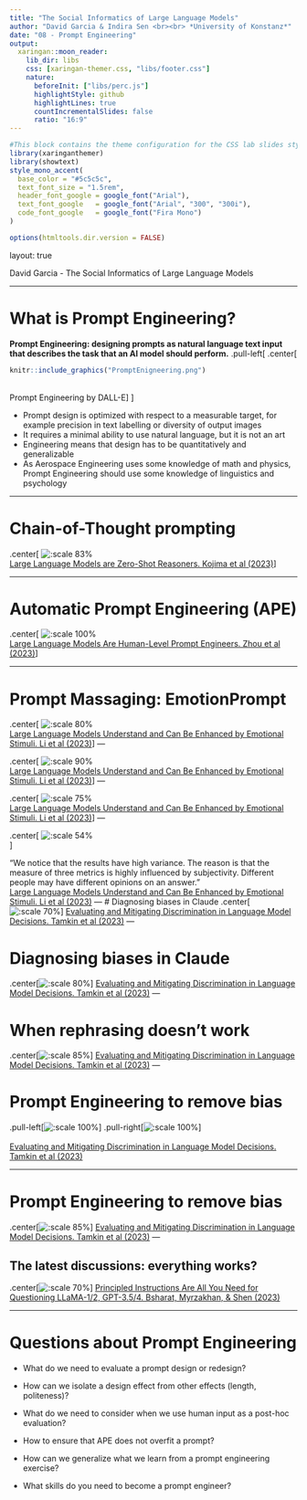 ```yaml
---
title: "The Social Informatics of Large Language Models"
author: "David Garcia & Indira Sen <br><br> *University of Konstanz*"
date: "08 - Prompt Engineering"
output:
  xaringan::moon_reader:
    lib_dir: libs 
    css: [xaringan-themer.css, "libs/footer.css"]
    nature:
      beforeInit: ["libs/perc.js"]
      highlightStyle: github
      highlightLines: true
      countIncrementalSlides: false
      ratio: "16:9"
---
```


```r
#This block contains the theme configuration for the CSS lab slides style
library(xaringanthemer)
library(showtext)
style_mono_accent(
  base_color = "#5c5c5c",
  text_font_size = "1.5rem",
  header_font_google = google_font("Arial"),
  text_font_google   = google_font("Arial", "300", "300i"),
  code_font_google   = google_font("Fira Mono")
)
```

```r
options(htmltools.dir.version = FALSE)
```

layout: true

<div class="my-footer"><span>David Garcia - The Social Informatics of Large Language Models</span></div> 

---

# What is Prompt Engineering?

**Prompt Engineering: designing prompts as natural language text input that describes the task that an AI model should perform.**
.pull-left[
.center[
```r
knitr::include_graphics("PromptEnigneering.png")
```
</br>
Prompt Engineering by DALL-E]
]


- Prompt design is optimized with respect to a measurable target, for example precision in text labelling or diversity of output images
- It requires a minimal ability to use natural language, but it is not an art
- Engineering means that design has to be quantitatively and generalizable
- As Aerospace Engineering uses some knowledge of math and physics, Prompt Engineering should use some knowledge of linguistics and psychology

---

# Chain-of-Thought prompting
.center[
![:scale 83%](CoT.png)</br>
[Large Language Models are Zero-Shot Reasoners. Kojima et al (2023)](https://arxiv.org/abs/2205.11916)
]

---

# Automatic Prompt Engineering (APE)

.center[
![:scale 100%](APE.png)</br>
[Large Language Models Are Human-Level Prompt Engineers. Zhou et al (2023)](https://arxiv.org/abs/2205.11916)
]

---

# Prompt Massaging: EmotionPrompt

.center[
![:scale 80%](EmotionPrompt1.png)</br>
[Large Language Models Understand and Can Be Enhanced by
Emotional Stimuli. Li et al (2023)](https://arxiv.org/abs/2307.11760)
]
---

.center[
![:scale 90%](EmotionPrompt2.png)</br>
[Large Language Models Understand and Can Be Enhanced by
Emotional Stimuli. Li et al (2023)](https://arxiv.org/abs/2307.11760)
]
---

.center[
![:scale 75%](EmotionPrompt3.png)</br>
[Large Language Models Understand and Can Be Enhanced by
Emotional Stimuli. Li et al (2023)](https://arxiv.org/abs/2307.11760)
]
---

.center[
![:scale 54%](EmotionPrompt4.png)</br>
]

"We notice that the results have high variance. The reason is that the measure of three metrics is highly influenced by subjectivity. Different people may have different opinions on an answer. "</br>
[Large Language Models Understand and Can Be Enhanced by
Emotional Stimuli. Li et al (2023)](https://arxiv.org/abs/2307.11760)
---
# Diagnosing biases in Claude
.center[![:scale 70%](Claude1.png)]
[Evaluating and Mitigating Discrimination in Language Model Decisions. Tamkin et al (2023)](https://arxiv.org/abs/2312.03689)
---

# Diagnosing biases in Claude
.center[![:scale 80%](Claude3.png)]
[Evaluating and Mitigating Discrimination in Language Model Decisions. Tamkin et al (2023)](https://arxiv.org/abs/2312.03689)
---

# When rephrasing doesn't work
.center[![:scale 85%](Claude4.png)]
[Evaluating and Mitigating Discrimination in Language Model Decisions. Tamkin et al (2023)](https://arxiv.org/abs/2312.03689)
---

# Prompt Engineering to remove bias
.pull-left[![:scale 100%](Claude5a.png)]
.pull-right[![:scale 100%](Claude5b.png)]
</br>
</br>
[Evaluating and Mitigating Discrimination in Language Model Decisions. Tamkin et al (2023)](https://arxiv.org/abs/2312.03689)

---

# Prompt Engineering to remove bias
.center[![:scale 85%](Claude6.png)]
[Evaluating and Mitigating Discrimination in Language Model Decisions. Tamkin et al (2023)](https://arxiv.org/abs/2312.03689)
---

## The latest discussions: everything works?
.center[![:scale 70%](PromptEng.png)]
[Principled Instructions Are All You Need for Questioning LLaMA-1/2, GPT-3.5/4. 
Bsharat, Myrzakhan, & Shen (2023)](https://arxiv.org/abs/2312.16171v1)


---

# Questions about Prompt Engineering

- What do we need to evaluate a prompt design or redesign?

- How can  we isolate a design effect from other effects (length, politeness)?

- What do we need to consider when we use human input as a post-hoc evaluation?

- How to ensure that APE does not overfit a prompt?

- How can we generalize what we learn from a prompt engineering exercise?

- What skills do you need to become a prompt engineer?








